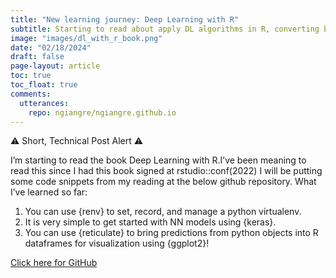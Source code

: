 ```yaml
---
title: "New learning journey: Deep Learning with R"
subtitle: Starting to read about apply DL algorithms in R, converting between R and Python
image: "images/dl_with_r_book.png"
date: "02/18/2024"
draft: false
page-layout: article
toc: true
toc_float: true
comments:
  utterances:
    repo: ngiangre/ngiangre.github.io
---
```


⚠️ Short, Technical Post Alert ⚠️

I'm starting to read the book Deep Learning with R.[I've been meaning to read this since I had this book signed at rstudio::conf(2022)]{.aside} I will be putting some code snippets from my reading at the below github repository. What I've learned so far:

1.  You can use {renv} to set, record, and manage a python virtualenv.
2.  It is very simple to get started with NN models using {keras}.
3.  You can use {reticulate} to bring predictions from python objects into R dataframes for visualization using {ggplot2}!

[Click here for GitHub](https://github.com/ngiangre/deeplearnining_with_r_playground)
